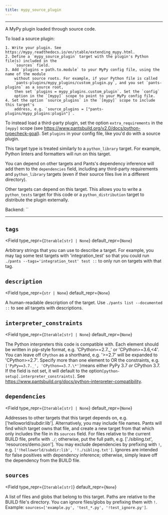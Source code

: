 ```yaml
---
title: mypy_source_plugin
---
```



---

A MyPy plugin loaded through source code.

To load a source plugin:

```
1. Write your plugin. See https://mypy.readthedocs.io/en/stable/extending_mypy.html.
2. Define a `mypy_source_plugin` target with the plugin's Python file(s) included in the
    `sources` field.
3. Add `plugins = path.to.module` to your MyPy config file, using the name of the module
    without source roots. For example, if your Python file is called
    `pants-plugins/mypy_plugins/custom_plugin.py`, and you set `pants-plugins` as a source root,
    then set `plugins = mypy_plugins.custom_plugin`. Set the `config`
    option in the `[mypy]` scope to point to your MyPy config file.
4. Set the option `source_plugins` in the `[mypy]` scope to include this target's
    address, e.g. `source_plugins = ["pants-plugins/mypy_plugins:plugin"]`.
```

To instead load a third-party plugin, set the option `extra_requirements` in the `[mypy]`
scope (see https://www.pantsbuild.org/v2.0/docs/python-typecheck-goal). Set `plugins` in
your config file, like you&#x27;d do with a source plugin.

This target type is treated similarly to a `python_library` target. For example, Python linters
and formatters will run on this target.

You can depend on other targets and Pants&#x27;s dependency inference will add them to the `dependencies` field,
including any third-party requirements and `python_library` targets (even if their source files live in a different
directory).

Other targets can depend on this target. This allows you to write a `python_tests` target for
this code or a `python_distribution` target to distribute the plugin externally.

Backend: <span className="color--primary">``</span>

---

<span className={styles.options}>

## `tags`

<Field
    type_repr={`Iterable[str] | None`}
    default_repr={`None`}
>

Arbitrary strings that you can use to describe a target. For example, you may tag some test targets with &#x27;integration_test&#x27; so that you could run `./pants --tags='integration_test' test ::` to only run on targets with that tag.

</Field>

## `description`

<Field
    type_repr={`str | None`}
    default_repr={`None`}
>

A human-readable description of the target. Use `./pants list --documented ::` to see all targets with descriptions.

</Field>

## `interpreter_constraints`

<Field
    type_repr={`Iterable[str] | None`}
    default_repr={`None`}
>

The Python interpreters this code is compatible with. Each element should be written in pip-style format, e.g. &#x27;CPython==2.7._&#x27; or &#x27;CPython&#x3E;=3.6,&#x3C;4&#x27;. You can leave off `CPython` as a shorthand, e.g. &#x27;&#x3E;=2.7&#x27; will be expanded to &#x27;CPython&#x3E;=2.7&#x27;. Specify more than one element to OR the constraints, e.g. `['PyPy==3.7._', 'CPython==3.7.\*']`means either PyPy 3.7 _or_ CPython 3.7. If the field is not set, it will default to the option`[python-setup].interpreter_constraints]`. See https://www.pantsbuild.org/docs/python-interpreter-compatibility.

</Field>

## `dependencies`

<Field
    type_repr={`Iterable[str] | None`}
    default_repr={`None`}
>

Addresses to other targets that this target depends on, e.g. [&#x27;helloworld/subdir:lib&#x27;]. Alternatively, you may include file names. Pants will find which target owns that file, and create a new target from that which only includes the file in its `sources` field. For files relative to the current BUILD file, prefix with `./`; otherwise, put the full path, e.g. [&#x27;./sibling.txt&#x27;, &#x27;resources/demo.json&#x27;]. You may exclude dependencies by prefixing with `!`, e.g. `['!helloworld/subdir:lib', '!./sibling.txt']`. Ignores are intended for false positives with dependency inference; otherwise, simply leave off the dependency from the BUILD file.

</Field>

## `sources`

<Field
    type_repr={`Iterable[str]`}
    default_repr={`None`}
>

A list of files and globs that belong to this target. Paths are relative to the BUILD file&#x27;s directory. You can ignore files/globs by prefixing them with `!`. Example: `sources=['example.py', 'test_*.py', '!test_ignore.py']`.

</Field>

</span>
